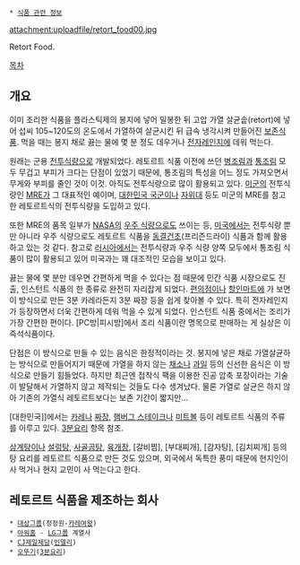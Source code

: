  * [[식품 관련 정보]]

attachment:uploadfile/retort_food00.jpg

Retort Food.

[[목차]]
== 개요 ==
이미 조리한 식품을 플라스틱제의 봉지에 넣어 밀봉한 뒤 고압 가열 살균솥(retort)에 넣어 섭씨 105~120도의 온도에서 가열하여 살균시킨 뒤 급속 냉각시켜 만들어진 [[보존식품]]. 먹을 때는 봉지 채로 끓는 물에 몇 분 정도 데우거나 [[전자레인지]]에 데워 먹는다.

원래는 군용 [[전투식량]]으로 개발되었다. 레토르트 식품 이전에 쓰던 [[병조림]]과 [[통조림]] 모두 무겁고 부피가 크다는 단점이 있었기 때문에, 통조림의 특성을 어느 정도 가져오면서 무게와 부피를 줄인 것이 이것. 아직도 전투식량으로 많이 활용되고 있다. [[미군]]의 전투식량인 [[MRE]]가 그 대표적인 예이며, [[대한민국 국군]]이나 [[자위대]] 등도 미군의 MRE를 참고한 레토르트식의 전투식량을 도입하고 있다.

또한 MRE의 품목 일부가 [[NASA]]의 [[우주 식량]]으로도 쓰이는 등, [[미국]]에서는 전투식량 뿐만 아니라 우주 식량으로도 레토르트 식품을 [[동결건조]](프리즌드라이) 식품과 함께 활용하고 있는 것 같다. 참고로 [[러시아]]에서는 전투식량과 우주 식량 양쪽 모두에서 통조림 식품이 많이 활용되고 있어 미국과는 꽤 대조적인 모습을 보이고 있다.

끓는 물에 몇 분만 데우면 간편하게 먹을 수 있다는 점 때문에 민간 식품 시장으로도 진출, 인스턴트 식품의 한 종류로 완전히 자리잡게 되었다. [[편의점]]이나 [[할인마트]]에 가 보면 이 방식으로 만든 3분 카레라든지 3분 짜장 등을 쉽게 찾아볼 수 있다. 특히 전자레인지가 등장하면서 더욱 간편하게 데워 먹을 수 있게 되었다. 인스턴트 식품 중에서는 조리가 가장 간편한 편이다. [PC방|피시방]에서 조리 식품이란 명목으로 판매하는 게 실상은 이 즉석식품이다.

단점은 이 방식으로 만들 수 있는 음식은 한정적이라는 것. 봉지에 넣은 채로 가열살균하는 방식으로 만들어지기 때문에 가열을 하지 않는 [[채소]]나 [[과일]] 등의 신선한 음식은 이 방식으로 만들기 힘들었다. 하지만 최근엔 접착식 팩을 이용한 진공 압축 포장이라는 기술이 발달해서 가열하지 않고 제작되는 것들도 다수 생겨났다. 물론 가열로 살균은 하지 않아 기존의 가열식 레토르트보다는 보존 기간이 짧지만...

[대한민국]]에서는 [[카레]]나 [[짜장]], [[햄버그 스테이크]]나 [[미트볼]] 등이 레토르트 식품의 주류를 이루고 있다. [[3분요리]] 항목 참조.

[[삼계탕]]이나 [[설렁탕]], [[사골]][[곰탕]], [[육개장]], [갈비찜], [부대찌개], [감자탕], [김치찌개] 등의 탕 요리를 레토르트 식품으로 만든 것도 있으며, 외국에서 독특한 풍미 때문에 현지인이 사 먹거나 현지 교민이 사 먹는다고 한다.

== 레토르트 식품을 제조하는 회사 ==
 * [[대상그룹]](청정원-[[카레여왕]])
 * [[아워홈]] - [[LG그룹]] 계열사
 * [[CJ제일제당]]([[인델리]])
 * [[오뚜기]]([[3분요리]])
